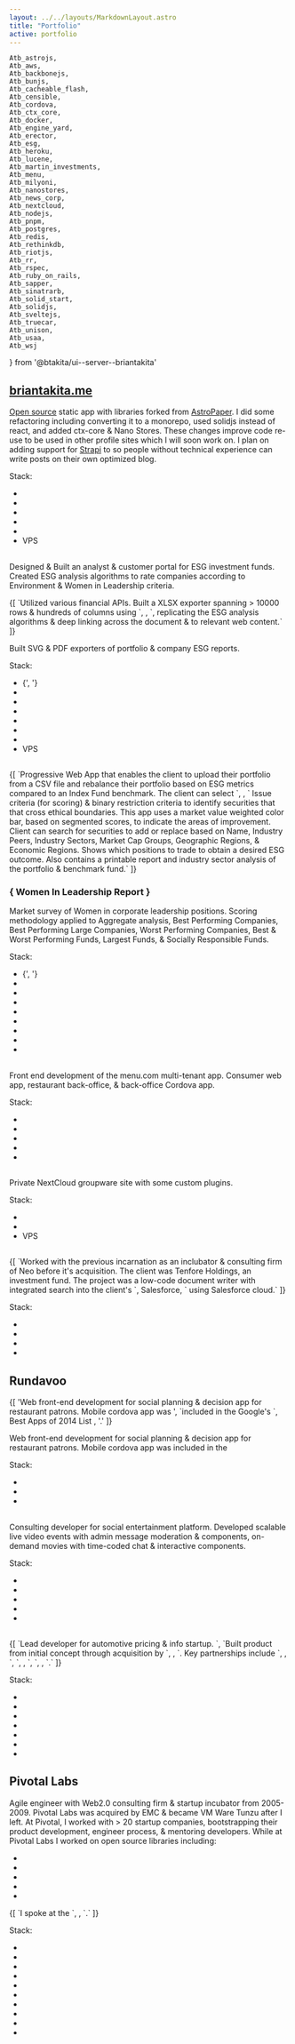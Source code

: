 ```yaml
---
layout: ../../layouts/MarkdownLayout.astro
title: "Portfolio"
active: portfolio
---
```

	Atb_astrojs,
	Atb_aws,
	Atb_backbonejs,
	Atb_bunjs,
	Atb_cacheable_flash,
	Atb_censible,
	Atb_cordova,
	Atb_ctx_core,
	Atb_docker,
	Atb_engine_yard,
	Atb_erector,
	Atb_esg,
	Atb_heroku,
	Atb_lucene,
	Atb_martin_investments,
	Atb_menu,
	Atb_milyoni,
	Atb_nanostores,
	Atb_news_corp,
	Atb_nextcloud,
	Atb_nodejs,
	Atb_pnpm,
	Atb_postgres,
	Atb_redis,
	Atb_rethinkdb,
	Atb_riotjs,
	Atb_rr,
	Atb_rspec,
	Atb_ruby_on_rails,
	Atb_sapper,
	Atb_sinatrarb,
	Atb_solid_start,
	Atb_solidjs,
	Atb_sveltejs,
	Atb_truecar,
	Atb_unison,
	Atb_usaa,
	Atb_wsj
} from '@btakita/ui--server--briantakita'

## [briantakita.me](https://briantakita.me)

[Open source](https://github.com/btakita/dev) static app with libraries forked
from [AstroPaper](https://astro-paper.pages.dev). I did some refactoring including converting it to a monorepo,
used solidjs instead of react, and added ctx-core & Nano Stores. These changes improve code re-use to be used in
other profile sites which I will soon work on. I plan on adding support for [Strapi](https://strapi.io/) to so
people without technical experience can write posts on their own optimized blog.

Stack:
<ul>
	<li><Atb_bunjs/></li>
	<li><Atb_ctx_core/></li>
	<li><Atb_astrojs/></li>
	<li><Atb_nanostores/></li>
	<li><Atb_docker/></li>
	<li>VPS</li>
</ul>

<h2>
	<Atb_martin_investments/>
</h2>

Designed & Built an analyst & customer portal for ESG investment funds. Created ESG analysis algorithms to rate
companies according to Environment & Women in Leadership criteria.

<p>
	{[
		`Utilized various financial APIs. Built a XLSX exporter spanning > 10000 rows & hundreds of columns using `,
		<Atb innerText="Office Open XML" href="https://en.wikipedia.org/wiki/Office_Open_XML"/>,
		`, replicating the ESG analysis algorithms & deep linking across the document & to relevant web content.`
	]}
</p>

Built SVG & PDF exporters of portfolio & company ESG reports.

Stack:
<ul>
	<li>
		<Atb_nodejs/>
		{', '}
		<Atb_pnpm/>
	</li>
	<li><Atb_ctx_core/></li>
	<li><Atb_astrojs/></li>
	<li><Atb_nanostores/></li>
	<li><Atb_solidjs/></li>
	<li><Atb_redis/></li>
	<li><Atb_docker/></li>
	<li>VPS</li>
</ul>

<h2>
	<Atb_censible/>
</h2>

<p>
	{[
		`Progressive Web App that enables the client to upload their portfolio from a CSV file and rebalance their
		portfolio based on ESG metrics compared to an Index Fund benchmark. The client can select `,
		<Atb_esg/>,
		` Issue criteria (for scoring) & binary restriction criteria to identify securities that that cross ethical
		boundaries. This app uses a market value weighted color bar, based on segmented scores, to indicate the areas of
		improvement. Client can search for securities to add or replace based on Name, Industry Peers, Industry Sectors,
		Market Cap Groups, Geographic Regions, & Economic Regions. Shows which positions to trade to obtain a desired
		ESG outcome. Also contains a printable report and industry sector analysis of the portfolio & benchmark fund.`
	]}
</p>

<h3>
	{
		<Atb href="https://esg.censible.co/company-etf-and-mutual-fund-rankings/women-in-leadership">
			Women In Leadership Report
		</Atb>
	}
</h3>

Market survey of Women in corporate leadership positions. Scoring methodology applied to Aggregate analysis, Best
Performing Companies, Best Performing Large Companies, Worst Performing Companies, Best & Worst Performing Funds,
Largest Funds, & Socially Responsible Funds.

Stack:
<ul>
	<li>
		<Atb_nodejs/>
		{', '}
		<Atb_pnpm/>
	</li>
	<li><Atb_ctx_core/></li>
	<li><Atb_astrojs/></li>
	<li><Atb_nanostores/></li>
	<li><Atb_solidjs/></li>
	<li><Atb_solid_start/></li>
	<li><Atb_postgres/></li>
	<li><Atb_redis/></li>
	<li><Atb_heroku/></li>
</ul>

<h2>
	<Atb_menu/>
</h2>

Front end development of the menu.com multi-tenant app. Consumer web app, restaurant back-office, & back-office
Cordova app.

Stack:
<ul>
	<li><Atb_sveltejs/></li>
	<li><Atb_ctx_core/></li>
	<li><Atb_sapper/></li>
	<li><Atb_cordova/></li>
	<li><Atb_aws/></li>
</ul>

<h2>
	<Atb innerText="cloud.foresight.host" href="https://cloud.foresight.host"/>
</h2>

Private NextCloud groupware site with some custom plugins.

Stack:
<ul>
	<li><Atb_nextcloud/></li>
	<li><Atb_docker/></li>
	<li>VPS</li>
</ul>

<h2>
	<Atb innerText="neo" href="https://neo.com/"/>
</h2>

<p>
	{[
		`Worked with the previous incarnation as an inclubator & consulting firm of Neo before it's acquisition. The
		client was Tenfore Holdings, an investment fund. The project was a low-code document writer with integrated search into the
		client's `,
		<Atb href="https://www.salesforce.com/">Salesforce</Atb>,
		` using Salesforce cloud.`
	]}
</p>

Stack:
<ul>
	<li><Atb_nodejs/></li>
	<li><Atb_riotjs/></li>
	<li><Atb_rethinkdb/></li>
	<li><Atb_heroku/></li>
</ul>

## Rundavoo

<p>
	{[
		'Web front-end development for social planning & decision app for restaurant patrons. Mobile cordova app was ',
		`included in the Google's `,
		<Atb href="https://www.techtimes.com/articles/21235/20141202/heres-best-apps-2014-list-google.htm">
			Best Apps of 2014 List
		</Atb>,
		'.'
	]}
</p>
Web front-end development for social planning & decision app for restaurant patrons. Mobile cordova app was included
in the

Stack:
<ul>
	<li><Atb_riotjs/></li>
	<li><Atb_backbonejs/></li>
	<li><Atb_heroku/></li>
</ul>

<h2>
	<Atb_milyoni/>
</h2>

Consulting developer for social entertainment platform. Developed scalable live video events with admin message
moderation & components, on-demand movies with time-coded chat & interactive components.

Stack:
<ul>
	<li><Atb_ruby_on_rails/></li>
	<li><Atb_nodejs/></li>
	<li><Atb_postgres/></li>
	<li><Atb_redis/></li>
	<li><Atb_heroku/></li>
</ul>

<h2>
	<Atb innerText="honk.com" href="https://honk.com"/>
</h2>

<p>
	{[
		`Lead developer for automotive pricing & info startup. `,
		`Built product from initial concept through acquisition by `,
		<Atb_truecar/>,
		`. Key partnerships include `,
		<Atb_news_corp/>,
		`, `,
		<Atb_wsj/>,
		`, `,
		<Atb_usaa/>,
		`.`
	]}
</p>

Stack:
<ul>
	<li><Atb_ruby_on_rails/></li>
	<li><Atb_sinatrarb/></li>
	<li><Atb_erector/></li>
	<li><Atb_backbonejs/></li>
	<li><Atb_postgres/></li>
	<li><Atb_lucene/></li>
	<li><Atb_engine_yard/></li>
</ul>

## Pivotal Labs

Agile engineer with Web2.0 consulting firm & startup incubator from 2005-2009. Pivotal Labs was acquired by EMC &
became VM Ware Tunzu after I left. At Pivotal, I worked with > 20 startup companies, bootstrapping their product
development, engineer process, & mentoring developers. While at Pivotal Labs I worked on open source libraries including:
<ul>
	<li><Atb_rspec/></li>
	<li><Atb_rr/></li>
	<li><Atb_erector/></li>
	<li><Atb_unison/></li>
	<li><Atb_cacheable_flash/></li>
</ul>
<p>
	{[
		`I spoke at the `,
		<Atb innerText="2008 Rails Conf" href="https://www.oreilly.com/pub/pr/1966"/>,
		`.`
	]}
</p>
Stack:
<ul>
	<li><Atb_ruby_on_rails/></li>
	<li><Atb_sinatrarb/></li>
	<li><Atb_erector/></li>
	<li><Atb_backbonejs/></li>
	<li><Atb_jquery/></li>
	<li><Atb_postgres/></li>
	<li><Atb_lucene/></li>
	<li><Atb_aws/></li>
	<li><Atb_heroku/></li>
	<li><Atb_engine_yard/></li>
</ul>
